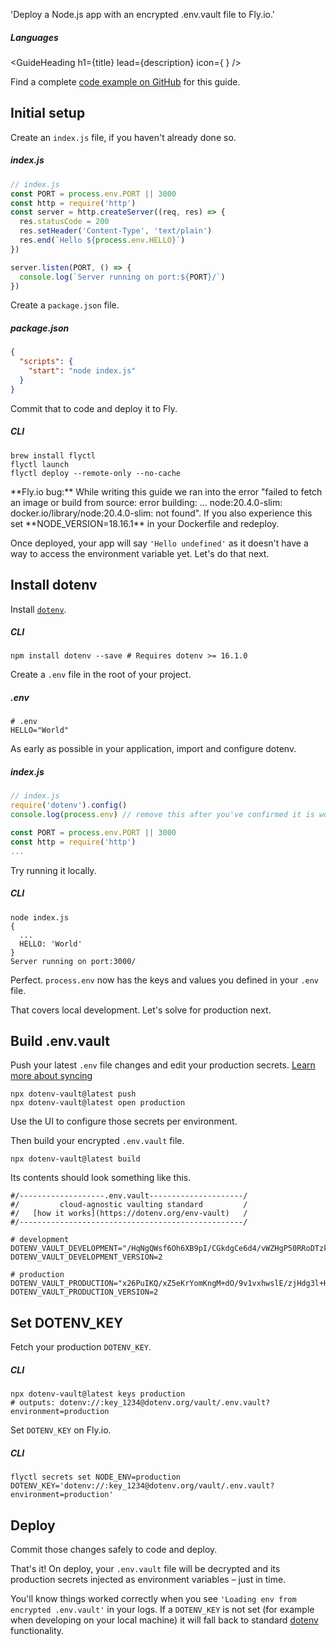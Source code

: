 
  'Deploy a Node.js app with an encrypted .env.vault file to Fly.io.'

##### Languages
<GuideHeading
  h1={title}
  lead={description}
  icon={
    <FlyIcon className="h-9 w-9 text-[#7B3BE2]"/>
  } />

<Note>
  Find a complete <a href="https://github.com/dotenv-org/examples/tree/master/nodejs/fly">code example on GitHub</a> for this guide.
</Note>

## Initial setup

Create an `index.js` file, if you haven't already done so.

##### index.js
```js
// index.js
const PORT = process.env.PORT || 3000
const http = require('http')
const server = http.createServer((req, res) => {
  res.statusCode = 200
  res.setHeader('Content-Type', 'text/plain')
  res.end(`Hello ${process.env.HELLO}`)
})

server.listen(PORT, () => {
  console.log(`Server running on port:${PORT}/`)
})
```

Create a `package.json` file.

##### package.json
```json
{
  "scripts": {
    "start": "node index.js"
  }
}
```

Commit that to code and deploy it to Fly.

##### CLI
```shell
brew install flyctl
flyctl launch
flyctl deploy --remote-only --no-cache
```

<Note>
  **Fly.io bug:** While writing this guide we ran into the error "failed to fetch an image or build from source: error building: ... node:20.4.0-slim: docker.io/library/node:20.4.0-slim: not found". If you also experience this set **NODE_VERSION=18.16.1** in your Dockerfile and redeploy.
</Note>

Once deployed, your app will say `'Hello undefined'` as it doesn't have a way to access the environment variable yet. Let's do that next.


## Install dotenv

Install [`dotenv`](https://github.com/motdotla/dotenv).

##### CLI
```shell
npm install dotenv --save # Requires dotenv >= 16.1.0
```

Create a `.env` file in the root of your project.

##### .env
```shell
# .env
HELLO="World"
```

As early as possible in your application, import and configure dotenv.

##### index.js
```js
// index.js
require('dotenv').config()
console.log(process.env) // remove this after you've confirmed it is working

const PORT = process.env.PORT || 3000
const http = require('http')
...
```

Try running it locally.

##### CLI
```shell
node index.js
{
  ...
  HELLO: 'World'
}
Server running on port:3000/
```

Perfect. `process.env` now has the keys and values you defined in your `.env` file.

That covers local development. Let's solve for production next.

## Build .env.vault

Push your latest `.env` file changes and edit your production secrets. [Learn more about syncing](/docs/tutorials/sync)

```shell {{ title: 'cli' }}
npx dotenv-vault@latest push
npx dotenv-vault@latest open production
```

Use the UI to configure those secrets per environment.

<ScreenshotBrowser url="/assets/img/docs/edit-production-value.gif" www="www.dotenv.org" />

Then build your encrypted `.env.vault` file.

```shell {{ title: 'cli' }}
npx dotenv-vault@latest build
```

Its contents should look something like this.

```shell {{ title: '.env.vault' }}
#/-------------------.env.vault---------------------/
#/         cloud-agnostic vaulting standard         /
#/   [how it works](https://dotenv.org/env-vault)   /
#/--------------------------------------------------/

# development
DOTENV_VAULT_DEVELOPMENT="/HqNgQWsf6Oh6XB9pI/CGkdgCe6d4/vWZHgP50RRoDTzkzPQk/xOaQs="
DOTENV_VAULT_DEVELOPMENT_VERSION=2

# production
DOTENV_VAULT_PRODUCTION="x26PuIKQ/xZ5eKrYomKngM+dO/9v1vxhwslE/zjHdg3l+H6q6PheB5GVDVIbZg=="
DOTENV_VAULT_PRODUCTION_VERSION=2
```



## Set DOTENV_KEY

Fetch your production `DOTENV_KEY`.

##### CLI
```shell
npx dotenv-vault@latest keys production
# outputs: dotenv://:key_1234@dotenv.org/vault/.env.vault?environment=production
```

Set `DOTENV_KEY` on Fly.io.

##### CLI
```shell
flyctl secrets set NODE_ENV=production DOTENV_KEY='dotenv://:key_1234@dotenv.org/vault/.env.vault?environment=production'
```

## Deploy

Commit those changes safely to code and deploy.

That's it! On deploy, your `.env.vault` file will be decrypted and its production secrets injected as environment variables – just in time.

You'll know things worked correctly when you see `'Loading env from encrypted .env.vault'` in your logs. If a `DOTENV_KEY` is not set (for example when developing on your local machine) it will fall back to standard [dotenv](https://github.com/motdotla/dotenv) functionality.

<ScreenshotBrowser url="/assets/img/docs/fly-logs-vault.png" www="flyctl logs" />

<WellDone/>
